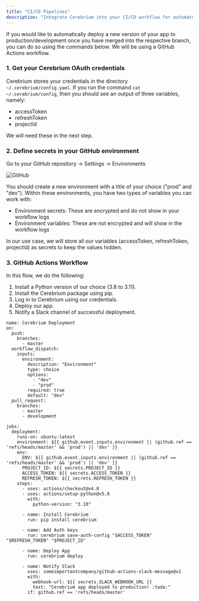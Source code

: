 ```yaml
---
title: "CI/CD Pipelines"
description: "Integrate Cerebrium into your CI/CD workflow for automated deployments"
---
```


If you would like to automatically deploy a new version of your app to production/development once you have merged into the
respective branch, you can do so using the commands below. We will be using a GitHub Actions workflow.

### 1. Get your Cerebrium OAuth credentials

Cerebrium stores your credentials in the directory `~/.cerebrium/config.yaml`. If you run the command `cat ~/.cerebrium/config`, then
you should see an output of three variables, namely:

- accessToken
- refreshToken
- projectId

We will need these in the next step.

### 2. Define secrets in your GitHub environment

Go to your GitHub repository → Settings → Environments

![GitHub](/images/githubActions.png)

You should create a new environment with a title of your choice ("prod" and "dev"). Within these environments, you have two types
of variables you can work with:

- Environment secrets: These are encrypted and do not show in your workflow logs
- Environment variables: These are not encrypted and will show in the workflow logs

In our use case, we will store all our variables (accessToken, refreshToken, projectId) as secrets to keep the values hidden.

### 3. GitHub Actions Workflow

In this flow, we do the following:

1. Install a Python version of our choice (3.8 to 3.11).
2. Install the Cerebrium package using pip.
3. Log in to Cerebrium using our credentials.
4. Deploy our app.
5. Notify a Slack channel of successful deployment.

```
name: Cerebrium Deployment
on:
  push:
    branches:
      - master
  workflow_dispatch:
    inputs:
      environment:
        description: "Environment"
        type: choice
        options:
          - "dev"
          - "prod"
        required: true
        default: "dev"
  pull_request:
    branches:
      - master
      - development

jobs:
  deployment:
    runs-on: ubuntu-latest
    environment: ${{ github.event.inputs.environment || (github.ref == 'refs/heads/master' && 'prod') || 'dev' }}
    env:
      ENV: ${{ github.event.inputs.environment || (github.ref == 'refs/heads/master' && 'prod') || 'dev' }}
      PROJECT_ID: ${{ secrets.PROJECT_ID }}
      ACCESS_TOKEN: ${{ secrets.ACCESS_TOKEN }}
      REFRESH_TOKEN: ${{ secrets.REFRESH_TOKEN }}
    steps:
      - uses: actions/checkout@v4.0
      - uses: actions/setup-python@v5.0
        with:
          python-version: "3.10"

      - name: Install Cerebrium
        run: pip install cerebrium

      - name: Add Auth keys
        run: cerebrium save-auth-config "$ACCESS_TOKEN" "$REFRESH_TOKEN" "$PROJECT_ID"

      - name: Deploy App
        run: cerebrium deploy

      - name: Notify Slack
        uses: someimportantcompany/github-actions-slack-message@v1
        with:
          webhook-url: ${{ secrets.SLACK_WEBHOOK_URL }}
          text: "Cerebrium app deployed to production! :tada:"
        if: github.ref == 'refs/heads/master'

```
